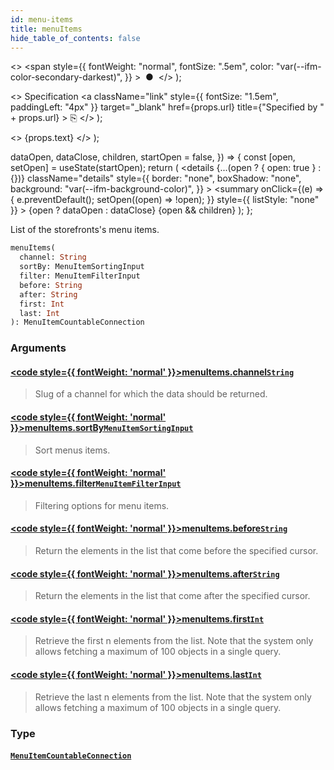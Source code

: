 ```yaml
---
id: menu-items
title: menuItems
hide_table_of_contents: false
---
```


  <>
    <span
      style={{
        fontWeight: "normal",
        fontSize: ".5em",
        color: "var(--ifm-color-secondary-darkest)",
      }}
    >
      &nbsp;●&nbsp;
    </span>
  </>
);

  <>
    Specification
    <a
      className="link"
      style={{ fontSize: "1.5em", paddingLeft: "4px" }}
      target="\_blank"
      href={props.url}
      title={"Specified by " + props.url}
    >
      ⎘
    </a>
  </>
);

  <>
    <span className={props.class}>{props.text}</span>
  </>
);


  dataOpen,
  dataClose,
  children,
  startOpen = false,
}) => {
  const [open, setOpen] = useState(startOpen);
  return (
    <details
      {...(open ? { open: true } : {})}
      className="details"
      style={{
        border: "none",
        boxShadow: "none",
        background: "var(--ifm-background-color)",
      }}
    >
      <summary
        onClick={(e) => {
          e.preventDefault();
          setOpen((open) => !open);
        }}
        style={{ listStyle: "none" }}
      >
        {open ? dataOpen : dataClose}
      </summary>
      {open && children}
    </details>
  );
};

List of the storefronts's menu items.

```graphql
menuItems(
  channel: String
  sortBy: MenuItemSortingInput
  filter: MenuItemFilterInput
  before: String
  after: String
  first: Int
  last: Int
): MenuItemCountableConnection
```

### Arguments

#### [<code style={{ fontWeight: 'normal' }}>menuItems.<b>channel</b></code>](#)<Bullet />[`String`](../../../api-storefront/miscellaneous/scalars/string) <Badge class="badge badge--secondary" text="scalar"/>

> Slug of a channel for which the data should be returned.

#### [<code style={{ fontWeight: 'normal' }}>menuItems.<b>sortBy</b></code>](#)<Bullet />[`MenuItemSortingInput`](../../../api-storefront/miscellaneous/inputs/menu-item-sorting-input) <Badge class="badge badge--secondary" text="input"/>

> Sort menus items.

#### [<code style={{ fontWeight: 'normal' }}>menuItems.<b>filter</b></code>](#)<Bullet />[`MenuItemFilterInput`](../../../api-storefront/miscellaneous/inputs/menu-item-filter-input) <Badge class="badge badge--secondary" text="input"/>

> Filtering options for menu items.

#### [<code style={{ fontWeight: 'normal' }}>menuItems.<b>before</b></code>](#)<Bullet />[`String`](../../../api-storefront/miscellaneous/scalars/string) <Badge class="badge badge--secondary" text="scalar"/>

> Return the elements in the list that come before the specified cursor.

#### [<code style={{ fontWeight: 'normal' }}>menuItems.<b>after</b></code>](#)<Bullet />[`String`](../../../api-storefront/miscellaneous/scalars/string) <Badge class="badge badge--secondary" text="scalar"/>

> Return the elements in the list that come after the specified cursor.

#### [<code style={{ fontWeight: 'normal' }}>menuItems.<b>first</b></code>](#)<Bullet />[`Int`](../../../api-storefront/miscellaneous/scalars/int) <Badge class="badge badge--secondary" text="scalar"/>

> Retrieve the first n elements from the list. Note that the system only allows fetching a maximum of 100 objects in a single query.

#### [<code style={{ fontWeight: 'normal' }}>menuItems.<b>last</b></code>](#)<Bullet />[`Int`](../../../api-storefront/miscellaneous/scalars/int) <Badge class="badge badge--secondary" text="scalar"/>

> Retrieve the last n elements from the list. Note that the system only allows fetching a maximum of 100 objects in a single query.

### Type

#### [`MenuItemCountableConnection`](../../../api-storefront/menu/objects/menu-item-countable-connection) <Badge class="badge badge--secondary" text="object"/>

>
